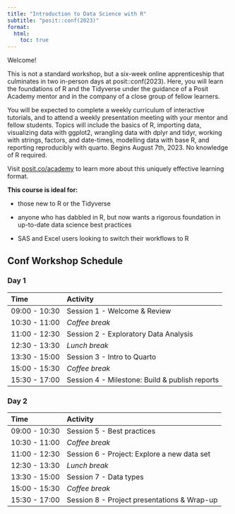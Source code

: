 ```yaml
---
title: "Introduction to Data Science with R"
subtitle: "posit::conf(2023)"
format: 
  html:
    toc: true
---
```


Welcome!

This is not a standard workshop, but a six-week online apprenticeship that culminates in two in-person days at posit::conf(2023). Here, you will learn the foundations of R and the Tidyverse under the guidance of a Posit Academy mentor and in the company of a close group of fellow learners. 

You will be expected to complete a weekly curriculum of interactive tutorials, and to attend a weekly presentation meeting with your mentor and fellow students. Topics will include the basics of R, importing data, visualizing data with ggplot2, wrangling data with dplyr and tidyr, working with strings, factors, and date-times, modelling data with base R, and reporting reproducibly with quarto. Begins August 7th, 2023. No knowledge of R required. 

Visit [posit.co/academy](https://posit.co/products/enterprise/academy/) to learn more about this uniquely effective learning format.

**This course is ideal for:**

* those new to R or the Tidyverse

* anyone who has dabbled in R, but now wants a rigorous foundation in up-to-date data science best practices

* SAS and Excel users looking to switch their workflows to R

## Conf Workshop Schedule

### Day 1

| Time          | Activity         |
| :------------ | :---------------                     |
| 09:00 - 10:30 | Session 1 - Welcome & Review        |
| 10:30 - 11:00 | *Coffee break*   |
| 11:00 - 12:30 | Session 2 - Exploratory Data Analysis       |
| 12:30 - 13:30 | *Lunch break*    |
| 13:30 - 15:00 | Session 3 - Intro to Quarto       |
| 15:00 - 15:30 | *Coffee break*   |
| 15:30 - 17:00 | Session 4 - Milestone: Build & publish reports |

### Day 2

| Time          | Activity         |
| :------------ | :--------------- |
| 09:00 - 10:30 | Session 5 - Best practices        |
| 10:30 - 11:00 | *Coffee break*   |
| 11:00 - 12:30 | Session 6 - Project: Explore a new data set        |
| 12:30 - 13:30 | *Lunch break*    |
| 13:30 - 15:00 | Session 7 - Data types        |
| 15:00 - 15:30 | *Coffee break*   |
| 15:30 - 17:00 | Session 8 - Project presentations & Wrap-up        |
